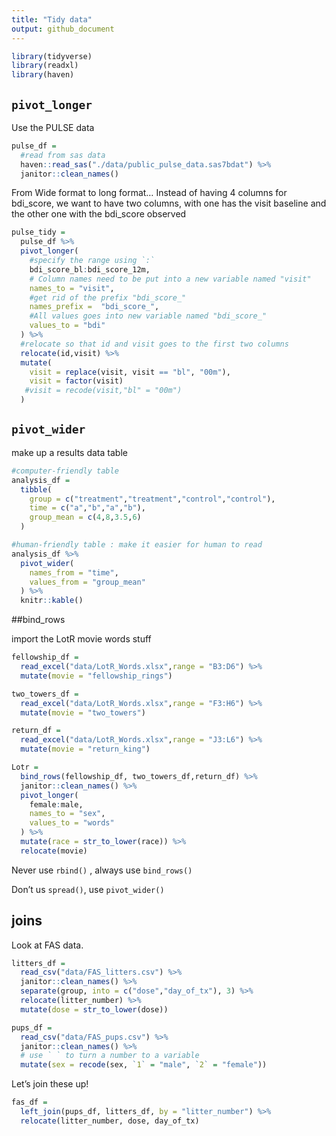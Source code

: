 ```yaml
---
title: "Tidy data"
output: github_document
---
```



```r
library(tidyverse)
library(readxl)
library(haven)
```

## `pivot_longer`

Use the PULSE data

```r
pulse_df = 
  #read from sas data
  haven::read_sas("./data/public_pulse_data.sas7bdat") %>% 
  janitor::clean_names()


```

From Wide format to long format...
Instead of having 4 columns for bdi_score, we want to have two columns, with one has the visit baseline and the other one with the bdi_score observed

```r
pulse_tidy = 
  pulse_df %>% 
  pivot_longer(
    #specify the range using `:`
    bdi_score_bl:bdi_score_12m,
    # Column names need to be put into a new variable named "visit"
    names_to = "visit",
    #get rid of the prefix "bdi_score_"
    names_prefix =  "bdi_score_",
    #All values goes into new variable named "bdi_score_"
    values_to = "bdi"
  ) %>% 
  #relocate so that id and visit goes to the first two columns
  relocate(id,visit) %>% 
  mutate(
    visit = replace(visit, visit == "bl", "00m"),
    visit = factor(visit)
   #visit = recode(visit,"bl" = "00m")
  )
```


## `pivot_wider`

make up a results data table

```r
#computer-friendly table
analysis_df = 
  tibble(
    group = c("treatment","treatment","control","control"),
    time = c("a","b","a","b"),
    group_mean = c(4,8,3.5,6)
  )

#human-friendly table : make it easier for human to read
analysis_df %>% 
  pivot_wider(
    names_from = "time",
    values_from = "group_mean"
  ) %>% 
  knitr::kable()
```


##bind_rows

import the LotR movie words stuff

```r
fellowship_df = 
  read_excel("data/LotR_Words.xlsx",range = "B3:D6") %>% 
  mutate(movie = "fellowship_rings")

two_towers_df = 
  read_excel("data/LotR_Words.xlsx",range = "F3:H6") %>% 
  mutate(movie = "two_towers")

return_df = 
  read_excel("data/LotR_Words.xlsx",range = "J3:L6") %>% 
  mutate(movie = "return_king")

Lotr = 
  bind_rows(fellowship_df, two_towers_df,return_df) %>% 
  janitor::clean_names() %>% 
  pivot_longer(
    female:male,
    names_to = "sex",
    values_to = "words"
  ) %>% 
  mutate(race = str_to_lower(race)) %>% 
  relocate(movie)
```

Never use `rbind()` , always use `bind_rows()`

Don't us `spread()`, use `pivot_wider()`

## joins

Look at FAS data.

```r
litters_df = 
  read_csv("data/FAS_litters.csv") %>% 
  janitor::clean_names() %>% 
  separate(group, into = c("dose","day_of_tx"), 3) %>% 
  relocate(litter_number) %>% 
  mutate(dose = str_to_lower(dose))

pups_df = 
  read_csv("data/FAS_pups.csv") %>% 
  janitor::clean_names() %>% 
  # use ` ` to turn a number to a variable
  mutate(sex = recode(sex, `1` = "male", `2` = "female"))

```

Let's join these up!

```r
fas_df =
  left_join(pups_df, litters_df, by = "litter_number") %>% 
  relocate(litter_number, dose, day_of_tx)
```

